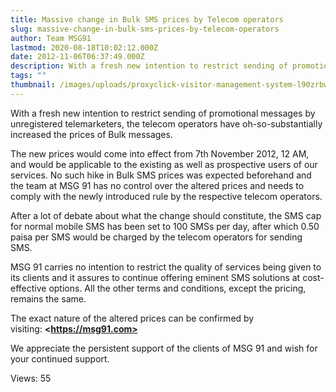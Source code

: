 ```yaml
---
title: Massive change in Bulk SMS prices by Telecom operators
slug: massive-change-in-bulk-sms-prices-by-telecom-operators
author: Team MSG91
lastmod: 2020-08-18T10:02:12.000Z
date: 2012-11-06T06:37:49.000Z
description: With a fresh new intention to restrict sending of promotional messages by unregistered telemarketers, the telecom operators have oh-so-substantially increased the prices of Bulk messages.
tags: ""
thumbnail: /images/uploads/proxyclick-visitor-management-system-l90zrbwvcoe-unsplash.jpg
---
```


With a fresh new intention to restrict sending of promotional messages by unregistered telemarketers, the telecom operators have oh-so-substantially increased the prices of Bulk messages.


The new prices would come into effect from 7th November 2012, 12 AM, and would be applicable to the existing as well as prospective users of our services. No such hike in Bulk SMS prices was expected beforehand and the team at MSG 91 has no control over the altered prices and needs to comply with the newly introduced rule by the respective telecom operators.


After a lot of debate about what the change should constitute, the SMS cap for normal mobile SMS has been set to 100 SMSs per day, after which 0.50 paisa per SMS would be charged by the telecom operators for sending SMS.


MSG 91 carries no intention to restrict the quality of services being given to its clients and it assures to continue offering eminent SMS solutions at cost-effective options. All the other terms and conditions, except the pricing, remains the same.


The exact nature of the altered prices can be confirmed by visiting: **\<https://msg91.com>**


We appreciate the persistent support of the clients of MSG 91 and wish for your continued support.


 Views: 55


